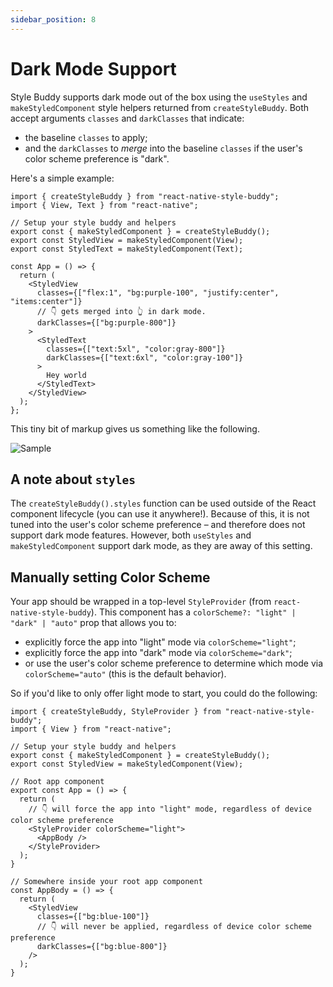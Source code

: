 ```yaml
---
sidebar_position: 8
---
```


# Dark Mode Support

Style Buddy supports dark mode out of the box using the `useStyles` and `makeStyledComponent` style helpers returned from `createStyleBuddy`. Both accept arguments `classes` and `darkClasses` that indicate:

- the baseline `classes` to apply;
- and the `darkClasses` to _merge_ into the baseline `classes` if the user's color scheme preference is "dark".

Here's a simple example:

```tsx
import { createStyleBuddy } from "react-native-style-buddy";
import { View, Text } from "react-native";

// Setup your style buddy and helpers
export const { makeStyledComponent } = createStyleBuddy();
export const StyledView = makeStyledComponent(View);
export const StyledText = makeStyledComponent(Text);

const App = () => {
  return (
    <StyledView
      classes={["flex:1", "bg:purple-100", "justify:center", "items:center"]}
      // 👇 gets merged into 👆 in dark mode.
      darkClasses={["bg:purple-800"]}
    >
      <StyledText
        classes={["text:5xl", "color:gray-800"]}
        darkClasses={["text:6xl", "color:gray-100"]}
      >
        Hey world
      </StyledText>
    </StyledView>
  );
};
```

This tiny bit of markup gives us something like the following.


<div style={{margin: "0px auto", maxWidth: "350px"}}>

  ![Sample](./img/dark-mode.gif)

</div>

## A note about `styles`

The `createStyleBuddy().styles` function can be used outside of the React component lifecycle (you can use it anywhere!). Because of this, it is not tuned into the user's color scheme preference – and therefore does not support dark mode features. However, both `useStyles` and `makeStyledComponent` support dark mode, as they are away of this setting.

## Manually setting Color Scheme

Your app should be wrapped in a top-level `StyleProvider` (from `react-native-style-buddy`). This component has a `colorScheme?: "light" | "dark" | "auto"` prop that allows you to:

- explicitly force the app into "light" mode via `colorScheme="light"`;
- explicitly force the app into "dark" mode via `colorScheme="dark"`;
- or use the user's color scheme preference to determine which mode via `colorScheme="auto"` (this is the default behavior).

So if you'd like to only offer light mode to start, you could do the following:

```tsx
import { createStyleBuddy, StyleProvider } from "react-native-style-buddy";
import { View } from "react-native";

// Setup your style buddy and helpers
export const { makeStyledComponent } = createStyleBuddy();
export const StyledView = makeStyledComponent(View);

// Root app component
export const App = () => {
  return (
    // 👇 will force the app into "light" mode, regardless of device color scheme preference
    <StyleProvider colorScheme="light">
      <AppBody />
    </StyleProvider>
  );
}

// Somewhere inside your root app component
const AppBody = () => {
  return (
    <StyledView
      classes={["bg:blue-100"]}
      // 👇 will never be applied, regardless of device color scheme preference
      darkClasses={["bg:blue-800"]}
    />
  );
}
```

